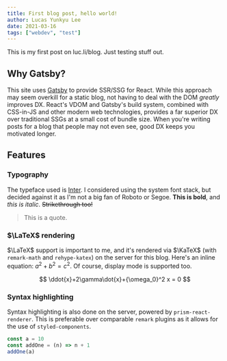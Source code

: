 ```yaml
---
title: First blog post, hello world!
author: Lucas Yunkyu Lee
date: 2021-03-16
tags: ["webdev", "test"]
---
```


This is my first post on <Link to="/blog">luc.li/blog</Link>. Just testing stuff out.

## Why Gatsby?

This site uses [Gatsby](https://gatsbyjs.org) to provide SSR/SSG for React.
While this approach may seem overkill for a static blog, not having to deal with the DOM _greatly_ improves DX.
React's VDOM and Gatsby's build system, combined with CSS-in-JS and other modern web technologies, provides a far superior DX over traditional SSGs at a small cost of bundle size.
When you're writing posts for a blog that people may not even see, good DX keeps you motivated longer.

## Features

### Typography

The typeface used is [Inter](https://rsms.me/inter).
I considered using the system font stack, but decided against it as I'm not a big fan of Roboto or Segoe.
**This is bold**, and _this is italic_. ~~Strikethrough too!~~

> This is a quote.

### $\LaTeX$ rendering

$\LaTeX$ support is important to me, and it's rendered via $\KaTeX$ (with `remark-math` and `rehype-katex`) on the server for this blog.
Here's an inline equation: $a^2 + b^2 = c^2$.
Of course, display mode is supported too.

$$
\ddot{x}+2\gamma\dot{x}+{\omega_0}^2 x = 0
$$

### Syntax highlighting

Syntax highlighting is also done on the server, powered by `prism-react-renderer`.
This is preferable over comparable `remark` plugins as it allows for the use of `styled-components`.

```js
const a = 10
const addOne = (n) => n + 1
addOne(a)
```
